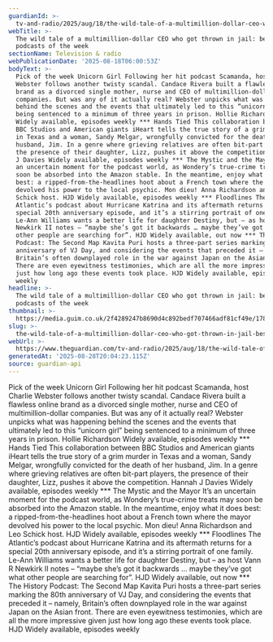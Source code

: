 ```yaml
---
guardianId: >-
  tv-and-radio/2025/aug/18/the-wild-tale-of-a-multimillion-dollar-ceo-who-got-thrown-in-jail-best-podcasts-of-the-week
webTitle: >-
  The wild tale of a multimillion-dollar CEO who got thrown in jail: best
  podcasts of the week
sectionName: Television & radio
webPublicationDate: '2025-08-18T06:00:53Z'
bodyText: >-
  Pick of the week Unicorn Girl Following her hit podcast Scamanda, host Charlie
  Webster follows another twisty scandal. Candace Rivera built a flawless online
  brand as a divorced single mother, nurse and CEO of multimillion-dollar
  companies. But was any of it actually real? Webster unpicks what was happening
  behind the scenes and the events that ultimately led to this “unicorn girl”
  being sentenced to a minimum of three years in prison. Hollie Richardson
  Widely available, episodes weekly *** Hands Tied This collaboration between
  BBC Studios and American giants iHeart tells the true story of a grim murder
  in Texas and a woman, Sandy Melgar, wrongfully convicted for the death of her
  husband, Jim. In a genre where grieving relatives are often bit-part players,
  the presence of their daughter, Lizz, pushes it above the competition. Hannah
  J Davies Widely available, episodes weekly *** The Mystic and the Mayor It’s
  an uncertain moment for the podcast world, as Wondery’s true-crime treats may
  soon be absorbed into the Amazon stable. In the meantime, enjoy what it does
  best: a ripped-from-the-headlines hoot about a French town where the mayor
  devolved his power to the local psychic. Mon dieu! Anna Richardson and Leo
  Schick host. HJD Widely available, episodes weekly *** Floodlines The
  Atlantic’s podcast about Hurricane Katrina and its aftermath returns for a
  special 20th anniversary episode, and it’s a stirring portrait of one family.
  Le-Ann Williams wants a better life for daughter Destiny, but – as host Vann R
  Newkirk II notes – “maybe she’s got it backwards … maybe they’ve got what
  other people are searching for”. HJD Widely available, out now *** The History
  Podcast: The Second Map Kavita Puri hosts a three-part series marking the 80th
  anniversary of VJ Day, and considering the events that preceded it – namely,
  Britain’s often downplayed role in the war against Japan on the Asian front.
  There are even eyewitness testimonies, which are all the more impressive given
  just how long ago these events took place. HJD Widely available, episodes
  weekly
headline: >-
  The wild tale of a multimillion-dollar CEO who got thrown in jail: best
  podcasts of the week
thumbnail: >-
  https://media.guim.co.uk/2f4289247b8690d4c892bedf707466adf81cf49e/178_88_3379_2703/500.jpg
slug: >-
  the-wild-tale-of-a-multimillion-dollar-ceo-who-got-thrown-in-jail-best-podcasts-of-the-week
webUrl: >-
  https://www.theguardian.com/tv-and-radio/2025/aug/18/the-wild-tale-of-a-multimillion-dollar-ceo-who-got-thrown-in-jail-best-podcasts-of-the-week
generatedAt: '2025-08-28T20:04:23.115Z'
source: guardian-api
---
```

Pick of the week Unicorn Girl Following her hit podcast Scamanda, host Charlie Webster follows another twisty scandal. Candace Rivera built a flawless online brand as a divorced single mother, nurse and CEO of multimillion-dollar companies. But was any of it actually real? Webster unpicks what was happening behind the scenes and the events that ultimately led to this “unicorn girl” being sentenced to a minimum of three years in prison. Hollie Richardson Widely available, episodes weekly *** Hands Tied This collaboration between BBC Studios and American giants iHeart tells the true story of a grim murder in Texas and a woman, Sandy Melgar, wrongfully convicted for the death of her husband, Jim. In a genre where grieving relatives are often bit-part players, the presence of their daughter, Lizz, pushes it above the competition. Hannah J Davies Widely available, episodes weekly *** The Mystic and the Mayor It’s an uncertain moment for the podcast world, as Wondery’s true-crime treats may soon be absorbed into the Amazon stable. In the meantime, enjoy what it does best: a ripped-from-the-headlines hoot about a French town where the mayor devolved his power to the local psychic. Mon dieu! Anna Richardson and Leo Schick host. HJD Widely available, episodes weekly *** Floodlines The Atlantic’s podcast about Hurricane Katrina and its aftermath returns for a special 20th anniversary episode, and it’s a stirring portrait of one family. Le-Ann Williams wants a better life for daughter Destiny, but – as host Vann R Newkirk II notes – “maybe she’s got it backwards … maybe they’ve got what other people are searching for”. HJD Widely available, out now *** The History Podcast: The Second Map Kavita Puri hosts a three-part series marking the 80th anniversary of VJ Day, and considering the events that preceded it – namely, Britain’s often downplayed role in the war against Japan on the Asian front. There are even eyewitness testimonies, which are all the more impressive given just how long ago these events took place. HJD Widely available, episodes weekly
